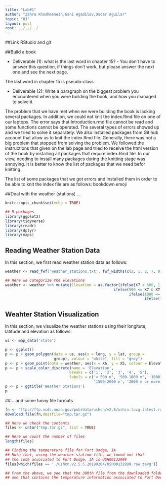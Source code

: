 ```yaml
---
title: "Lab#1"
author: "Zahra Khoshmanesh,Gani Agadilov,Oscar Aguilar"
topic: "01"
layout: post
root: ../../../
---
```

##Link RStudio and git

##Build a book

* Deliverable (1): what is the last word in chapter 15? - You don't have to answer this question, if things don't work, but please answer the next one and see the next page.

The last word in chapter 15 is pseudo-class. 

* Deliverable (2): Write a paragraph on the biggest problem you encountered when you were building the book, and how you managed to solve it.

The problem that we have met when we were building the book is lacking several packages. 
In addition, we could not knit the index.Rmd file on one of our laptops. The error says that
 Introduction.rmd file cannot be read and some functions cannot be operated. The several types
 of errors showed up and we tried to solve it separately. We also installed packages from 
Git hub account that allow us to knit the index.Rmd file. Generally, there was not a big problem that  stopped from solving the problem. We followed the instructions that given on the lab page and tried to receive the html version of the book by installing all packages that require index.Rmd file.
In our view, needing to install many packages during the knitting stage was annoying. 
It is better to know the list of packages that we need befor knitting.

The list of some packages that we got errors and installed them in order to be able to knit the index file are as follows:
bookdown
emoji


##Deal with the weather (stations) ...

```r
knitr::opts_chunk$set(echo = TRUE)

## R-packages
library(ggplot2)
library(tidyverse)
library(readr)
library(dplyr)
library(maps)
```

## Reading Weather Station Data

In this section, we first read weather station data as follows:

```r
weather <- read_fwf('weather_stations.txt', fwf_widths(c(2, 1, 2, 7, 9, 10, 6, 3, 31, 7, 7, 7, 3)))

## Here we categorize the elevations
weather <- weather %>% mutate(Elevation = as.factor(ifelse(X7 < 500, 1,
                                                 ifelse(500 <= X7 & X7 < 1000, 2, 
                                                        ifelse(1000 <= X7 & X7 < 1500, 3, 
                                                               ifelse(1500 <= X7 & X7 < 2000, 4, 5))))))

```

## Weahter Station Visualization

In this section, we visualize the weather stations using their longitute, latitude and elevation as follows:

```r
us <- map_data('state')

p <- ggplot()
p <- p + geom_polygon(data = us, aes(x = long, y = lat, group = 
                      group), colour = "white", fill = "grey")
p <- p + geom_point(data = weather, aes(x = X6, y = X5, colour = Elevation)) + theme(legend.position = "right")
p <- p + scale_color_discrete(name = 'Elevation',
                             breaks = c('1', '2', '3', '4', '5'),
                             labels = c('< 500 m', '500-1000 m', '1000-1500 m', 
                                        '1500-2000 m', '2000 m or more'))
p <- p + ggtitle('Weather Stations')
p
```




##... and some funny file formats

```r
fn <- "ftp://ftp.ncdc.noaa.gov/pub/data/ushcn/v2.5/ushcn.tavg.latest.raw.tar.gz"
download.file(fn,destfile="tmp.tar.gz")

## Here we check the contents
files <- untar("tmp.tar.gz", list = TRUE) 

## Here we count the number of files
length(files)

## Finding the temperature file for Fort Dodge, IA
## Note that, using the weather station file, we found out that 
## the code associated to Fort Dodge, IA is USH00132999
files[which(files == './ushcn.v2.5.5.20190204/USH00132999.raw.tavg')]

## From the above, we see that the 300th file from the downloaded folder is the 
## one that contains the temperature information associated to Fort Dodge, IA.
```
